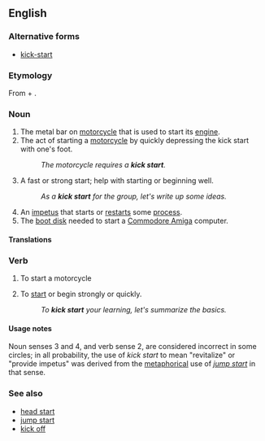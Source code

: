 {{wikipedia}}
==English==

===Alternative forms===
*[[kick-start]]

===Etymology===
From {{term|kick}} + {{term|start}}.

===Noun===
{{en-noun|kick starts}}

# The metal bar on [[motorcycle]] that is used to start its [[engine]].
# The act of starting a [[motorcycle]] by quickly depressing the kick start with one's foot.
#:''The motorcycle requires a '''kick start'''.''
# A fast or strong start; help with starting or beginning well.
#:''As a '''kick start''' for the group, let's write up some ideas.''
# An [[impetus]] that starts or [[restart]]s some [[process]].
# The [[boot disk]] needed to start a [[w:Amiga|Commodore Amiga]] computer.

====Translations====
{{trans-top|the metal bar on motorcycle}}
{{trans-mid}}
{{trans-bottom}}

{{trans-top|the act of starting a motorcycle}}
{{trans-mid}}
{{trans-bottom}}

{{trans-top|a fast or strong start}}
{{trans-mid}}
{{trans-bottom}}

{{trans-top|an impetus that starts a process}}
{{trans-mid}}
{{trans-bottom}}

{{trans-top|a boot disk}}
{{trans-mid}}
{{trans-bottom}}

===Verb===
{{en-verb}}

# {{transitive}} To start a motorcycle
# {{transitive}} To [[start]] or begin strongly or quickly.
#:''To '''kick start''' your learning, let's summarize the basics.''

====Usage notes====
Noun senses 3 and 4, and verb sense 2, are considered incorrect in some circles; in all probability, the use of ''kick start'' to mean "revitalize" or "provide impetus" was derived from the [[metaphor]]ical use of ''[[jump start]]'' in that sense.

===See also===
*[[head start]]
*[[jump start]]
*[[kick off]]